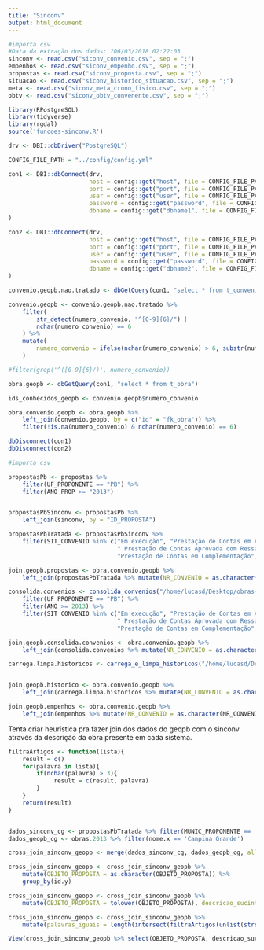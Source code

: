 ```yaml
---
title: "Sinconv"
output: html_document
---
```


```r

#importa csv
#Data da extração dos dados: ?06/03/2018 02:22:03
sinconv <- read.csv("siconv_convenio.csv", sep = ";")
empenhos <- read.csv("siconv_empenho.csv", sep = ";")
propostas <- read.csv("siconv_proposta.csv", sep = ";")
situacao <- read.csv("siconv_historico_situacao.csv", sep = ";")
meta <- read.csv("siconv_meta_crono_fisico.csv", sep = ";")
obtv <- read.csv("siconv_obtv_convenente.csv", sep = ";")

library(RPostgreSQL)
library(tidyverse)
library(rgdal)
source('funcoes-sinconv.R')

drv <- DBI::dbDriver("PostgreSQL")

CONFIG_FILE_PATH = "../config/config.yml"

con1 <- DBI::dbConnect(drv,
                       host = config::get("host", file = CONFIG_FILE_PATH),
                       port = config::get("port", file = CONFIG_FILE_PATH),
                       user = config::get("user", file = CONFIG_FILE_PATH),
                       password = config::get("password", file = CONFIG_FILE_PATH),
                       dbname = config::get("dbname1", file = CONFIG_FILE_PATH)
)

con2 <- DBI::dbConnect(drv,
                       host = config::get("host", file = CONFIG_FILE_PATH),
                       port = config::get("port", file = CONFIG_FILE_PATH),
                       user = config::get("user", file = CONFIG_FILE_PATH),
                       password = config::get("password", file = CONFIG_FILE_PATH),
                       dbname = config::get("dbname2", file = CONFIG_FILE_PATH)
)

convenio.geopb.nao.tratado <- dbGetQuery(con1, "select * from t_convenio")

convenio.geopb <- convenio.geopb.nao.tratado %>%
    filter(
        str_detect(numero_convenio, "^[0-9]{6}/") |
        nchar(numero_convenio) == 6
    ) %>%
    mutate(
        numero_convenio = ifelse(nchar(numero_convenio) > 6, substr(numero_convenio, 1, 6), numero_convenio)
    )

#filter(grep('^([0-9]{6}/)', numero_convenio))

obra.geopb <- dbGetQuery(con1, "select * from t_obra")

ids_conhecidos_geopb <- convenio.geopb$numero_convenio

obra.convenio.geopb <- obra.geopb %>% 
    left_join(convenio.geopb, by = c("id" = "fk_obra")) %>%
    filter(!is.na(numero_convenio) & nchar(numero_convenio) == 6)

dbDisconnect(con1)
dbDisconnect(con2)

```


```r

#importa csv

propostasPb <- propostas %>% 
    filter(UF_PROPONENTE == "PB") %>% 
    filter(ANO_PROP >= "2013") 


propostasPbSinconv <- propostasPb %>% 
    left_join(sinconv, by = "ID_PROPOSTA") 

propostasPbTratada <- propostasPbSinconv %>% 
    filter(SIT_CONVENIO %in% c("Em execução", "Prestação de Contas em Análise", "Prestação de Contas Aprovada", "Prestação de Contas enviada para Análise",
                               " Prestação de Contas Aprovada com Ressalvas", "Prestação de Contas Iniciada Por Antecipação",
                               "Prestação de Contas em Complementação", "Prestação de Contas Rejeitada"))

join.geopb.propostas <- obra.convenio.geopb %>% 
    left_join(propostasPbTratada %>% mutate(NR_CONVENIO = as.character(NR_CONVENIO)), by = c('numero_convenio' = 'NR_CONVENIO'))
```


```r

consolida.convenios <- consolida_convenios("/home/lucasd/Desktop/obras-pb/analysis/dados-sinconv") %>% 
    filter(UF_PROPONENTE == "PB") %>%
    filter(ANO >= 2013) %>% 
    filter(SIT_CONVENIO %in% c("Em execução", "Prestação de Contas em Análise", "Prestação de Contas Aprovada", "Prestação de Contas enviada para Análise",
                               " Prestação de Contas Aprovada com Ressalvas", "Prestação de Contas Iniciada Por Antecipação",
                               "Prestação de Contas em Complementação", "Prestação de Contas Rejeitada"))

join.geopb.consolida.convenios <- obra.convenio.geopb %>% 
    left_join(consolida.convenios %>% mutate(NR_CONVENIO = as.character(NR_CONVENIO)), by = c('numero_convenio' = 'NR_CONVENIO'))
```


```r

carrega.limpa.historicos <- carrega_e_limpa_historicos("/home/lucasd/Desktop/obras-pb/analysis/dados-sinconv", ids_conhecidos_geopb)


join.geopb.historico <- obra.convenio.geopb %>% 
    left_join(carrega.limpa.historicos %>% mutate(NR_CONVENIO = as.character(NR_CONVENIO)), by = c('numero_convenio' = 'NR_CONVENIO'))
```


```r

join.geopb.empenhos <- obra.convenio.geopb %>% 
    left_join(empenhos %>% mutate(NR_CONVENIO = as.character(NR_CONVENIO)), by = c('numero_convenio' = 'NR_CONVENIO'))

```


Tenta criar heurística pra fazer join dos dados do geopb com o sinconv através da descrição da obra presente em cada sistema.

```r
filtraArtigos <- function(lista){
    result = c()
    for(palavra in lista){
        if(nchar(palavra) > 3){
             result = c(result, palavra)
        }
    }
    return(result)
}


dados_sinconv_cg <- propostasPbTratada %>% filter(MUNIC_PROPONENTE == 'CAMPINA GRANDE')
dados_geopb_cg <- obras.2013 %>% filter(nome.x == 'Campina Grande')

cross_join_sinconv_geopb <- merge(dados_sinconv_cg, dados_geopb_cg, all=T)

cross_join_sinconv_geopb <- cross_join_sinconv_geopb %>% 
    mutate(OBJETO_PROPOSTA = as.character(OBJETO_PROPOSTA)) %>% 
    group_by(id.y)

cross_join_sinconv_geopb <- cross_join_sinconv_geopb %>% 
    mutate(OBJETO_PROPOSTA = tolower(OBJETO_PROPOSTA), descricao_sucinta_obra = tolower(descricao_sucinta_obra))

cross_join_sinconv_geopb <- cross_join_sinconv_geopb %>% 
    mutate(palavras_iguais = length(intersect(filtraArtigos(unlist(strsplit(OBJETO_PROPOSTA, " "))), filtraArtigos(unlist(strsplit(descricao_sucinta_obra, " "))))))

View(cross_join_sinconv_geopb %>% select(OBJETO_PROPOSTA, descricao_sucinta_obra, palavras_iguais))
```






